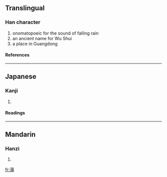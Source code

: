 ==Translingual==
===Han character===
{{Han char|rn=85|rad=水|as=10|sn=13|four=|canj=水卜廿山 (EYTU)}}
# onomatopoeic for the sound of falling rain
# an ancient name for Wu Shui
# a place in Guangdong
====References====
{{Han ref|kx=0643.241|dkj=18067|dj=1050.230|hdz=31706.020|uh=6EDD|ud=28381}}

----
==Japanese==
===Kanji===
{{ja-kanji|grade=|rs=水10}}
# {{defn|Japanese}} 
====Readings====
{{ja-readings|on=[[そう]] (sō), [[ろう]] (rō)|kun=[[たき]] (taki)}}

----
==Mandarin==
===Hanzi===
{{cmn-hanzi|pin=[[lóng]] (long2), [[shuāng]] (shuang1)|wg=lung<sup>2</sup>, shuang<sup>1</sup>}}
# {{defn|Mandarin}}

[[fr:滝]]